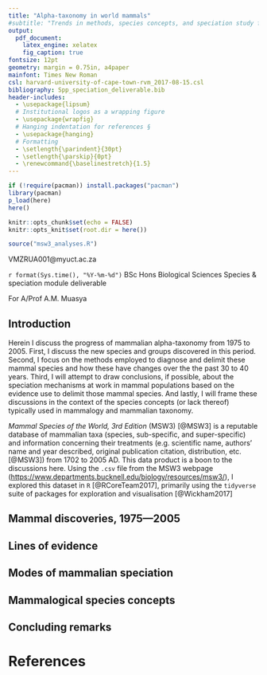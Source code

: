 ```yaml
---
title: "Alpha-taxonomy in world mammals"
#subtitle: "Trends in methods, species concepts, and speciation study from the 1970s to today"
output:
  pdf_document:
    latex_engine: xelatex
    fig_caption: true
fontsize: 12pt
geometry: margin = 0.75in, a4paper
mainfont: Times New Roman
csl: harvard-university-of-cape-town-rvm_2017-08-15.csl
bibliography: Spp_speciation_deliverable.bib
header-includes:
  - \usepackage{lipsum}
  # Institutional logos as a wrapping figure
  - \usepackage{wrapfig}
  # Hanging indentation for references §
  - \usepackage{hanging}
  # Formatting
  - \setlength{\parindent}{30pt}
  - \setlength{\parskip}{0pt}
  - \renewcommand{\baselinestretch}{1.5}
---
```


```r
if (!require(pacman)) install.packages("pacman")
library(pacman)
p_load(here)
here()
```

```r
knitr::opts_chunk$set(echo = FALSE)
knitr::opts_knit$set(root.dir = here())
```

```r
source("msw3_analyses.R")
```


\begin{wrapfigure}{r}{50pt}  % this figure will be at the left
    \par \includegraphics[width=1.25cm, height=1.25cm]{uct_logo.png}
    \par \includegraphics[width=1.25cm, height=1.25cm]{biosci_logo_crop.png}
\end{wrapfigure}

\par \textbf{R. van Mazijk}
\par VMZRUA001@myuct.ac.za

\footnotesize
\par \noindent `r format(Sys.time(), "%Y-%m-%d")`
\par \noindent BSc Hons Biological Sciences
\par \noindent Species & speciation module deliverable
\par \noindent For A/Prof A.M. Muasya

\par \noindent \hrulefill


\normalsize

## Introduction

Herein I discuss the progress of mammalian alpha-taxonomy from 1975 to 2005<!--and up to 2017-->. First, I discuss the new species and groups discovered in this period. Second, I focus on the methods employed to diagnose and delimit these mammal species and how these have changes over the the past 30 to 40 years. Third, I will attempt to draw conclusions, if possible, about the speciation mechanisms at work in mammal populations based on the evidence use to delimit those mammal species. And lastly, I will frame these discussions in the context of the species concepts (or lack thereof) typically used in mammalogy and mammalian taxonomy.

*Mammal Species of the World, 3rd Edition* (MSW3) [@MSW3] is a reputable<!--ref?!--> database of mammalian taxa (species, sub-specific, and super-specific) and information concerning their treatments (e.g. scientific name, authors' name and year described, original publication citation, distribution, etc. [@MSW3]) from 1702 to 2005 AD. This data product is a boon to the discussions here. Using the `.csv` file from the MSW3 webpage (<https://www.departments.bucknell.edu/biology/resources/msw3/>), I explored this dataset in `R` [@RCoreTeam2017], primarily using the `tidyverse` suite of packages for exploration and visualisation [@Wickham2017]

## Mammal discoveries, 1975---2005

## Lines of evidence

## Modes of mammalian speciation

## Mammalogical species concepts

<!--

<fig. 1 focal orders>

“Mammalogists, for the most part, have avoided debate on species concepts, but most investigators follow a particular species definition”; —Baker & Bradley 2006 (J. Mammal. 87(4):643–662)

BSC -> PSC } entirely not this simple; Little explicit consideration from majority of mammalogists

-> GSC (Genetic Species Concept Baker & Bradley 2006 (J. Mammal. 87(4):643–662)); “a group of genetically compatible interbreeding natural populations that is genetically isolated from other such groups”; ≠ reproductive isolation (necessarily); e.g. Thomomys pocket gophers; But there is debate... “[…] 100% diagnosable: they have fixed heritable differences between them […]”; “[…] offer a repeatable, falsifiable definition of species […]”; Groves 2012. American Journal of Primatology. 74(8):687–691.

Lines of evidence in mammal species delimitation; 1) Morphology (pre-1985) (But still influential! e.g. in allopatry); Phenetics still common, or 1st port-of-call e.g. Lew et al. 2006. J. Mammal. 87(2):224–237; 2-4) Karyotype studies, Allozymes, DNA sequencing; costly in the early days, but soon very doable!! very objective!; can highlight cryptic species; taxonomic infaltion?

Cape
Myosorex longicaudatus
	Meester & Dippenaar 1978. Annals of the Transvaal Museum. 31(4):30–42
	Knysna
	Morphology & geography

Africa
Primates, Rodents, Soricom.

Global?
<more>
e.g. cytochrome-b (mtDNA) Carvalho et al. 2009. Phylogeny of Thylamys (Didelphimorphia, Didelphidae) species, with special reference to Thylamys karimii

“The increase in the number of named species […] [means] that we have increased our perception and understanding of the diversity of the primates.” Rylands et al. 2012. International Zoo Yearbook. 46(1):11–24

cytochrome-b in rodents
Re: GSC sensu Baker & Bradley 2006 (J. of Mammal. 87(4):643–662),
	        Bradley & Baker 2001 (J. of Mammal. 82(4):960–973)

multi-locus work in Afro-tropical shrews
cytochrome-b, among others,
	Jacquet et al. 2012. Zool. J. Linn. Soc. 166(3):672–687

Conclude:
Molecular species delimitation is relevant to PSC/ESC/BSC
Ecologically relevant speciation processes (e.g. bats) are case-by-case
Little generality to be drawn about speciation from the alpha-taxonomic methods 
Genetic sequencing & PSC (or at least ESC)
Good taxonomic inflation!
Genomics is up-and-coming! e.g. Murphy et al. 2004

-->

## Concluding remarks


\noindent \hrulefill

# \small References
\footnotesize \hangparas{15pt}{1}
